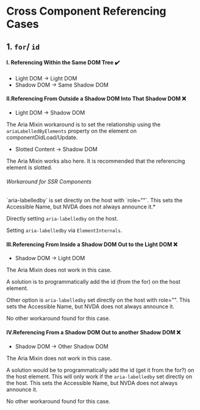 
<Meta of={CCR} />

# Cross Component Referencing Cases

## 1. `for`/ `id`

#### I. Referencing Within the Same DOM Tree ✔️

<ul>
  <li>Light DOM → Light DOM</li>
  <li>Shadow DOM → Same Shadow DOM</li>
</ul>

<Canvas of={CCR.ExampleHTML} />

#### II.Referencing From Outside a Shadow DOM Into That Shadow DOM ❌

<ul>
  <li>Light DOM → Shadow DOM</li>
</ul>

The Aria Mixin workaround is to set the relationship using the `ariaLabelledByElements` property on the element on componentDidLoad/Update.

<Canvas of={CCR.Example2} />
<div className="hide-col-default">
  <Controls of={CCR.Example2} />
</div>

<ul>
  <li>Slotted Content → Shadow DOM</li>
</ul>

The Aria Mixin works also here. It is recommended that the referencing element is slotted.

<Canvas of={CCR.Example3} />
<div className="hide-col-default">
  <Controls of={CCR.Example3} />
</div>

<h6>Workaround for SSR Components</h6>
`aria-labelledby` is set directly on the host with `role=""`. This sets the Accessible Name, but NVDA
does not always announce it.*

Directly setting `aria-labelledby` on the host.

<Canvas of={CCR.Example5} />
<div className="hide-col-default">
  <Controls of={CCR.Example5} />
</div>

Setting `aria-labelledby` via `ElementInternals`.

<Canvas of={CCR.Example7} />
<div className="hide-col-default">
  <Controls of={CCR.Example7} />
</div>

#### III.Referencing From Inside a Shadow DOM Out to the Light DOM ❌

<ul>
  <li>Shadow DOM → Light DOM</li>
</ul>

<Canvas of={CCR.Example4} />
<div className="hide-col-default">
  <Controls of={CCR.Example4} />
</div>

The Aria Mixin does not work in this case.

A solution is to programmatically add the id (from the for) on the host element.

Other option is `aria-labelledby` set directly on the host with role="".
This sets the Accessible Name, but NVDA does not always announce it.

No other workaround found for this case.

#### IV.Referencing From a Shadow DOM Out to another Shadow DOM ❌

<ul>
  <li>Shadow DOM → Other Shadow DOM</li>
</ul>

<Canvas of={CCR.Example6} />
<div className="hide-col-default">
  <Controls of={CCR.Example6} />
</div>

The Aria Mixin does not work in this case.

A solution would be to programmatically add the id (get it from the for?) on the host element.
This will only work if the `aria-labelledby` set directly on the host.
This sets the Accessible Name, but NVDA does not always announce it.

No other workaround found for this case.
